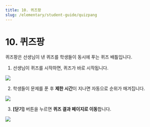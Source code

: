 ```yaml
---
title: 10. 퀴즈팡
slug: /elementary/student-guide/quizpang
---
```



# 10. 퀴즈팡

퀴즈팡은 선생님이 낸 퀴즈를 학생들이 동시에 푸는 퀴즈 배틀입니다.

1.  선생님이 퀴즈를 시작하면, 퀴즈가 바로 시작됩니다.

<Image src="/img/kr/elementary/student/10-01.jpg" size="lg" />

2. 학생들이 문제를 푼 후 **제한 시간**이 지나면 자동으로 순위가 매겨집니다.

<Image src="/img/kr/elementary/student/10-02.jpg" size="lg" />

3. **[닫기]** 버튼을 누르면 **퀴즈 결과 페이지로 이동**합니다.

<Image src="/img/kr/elementary/student/10-03.jpg" size="lg" />
